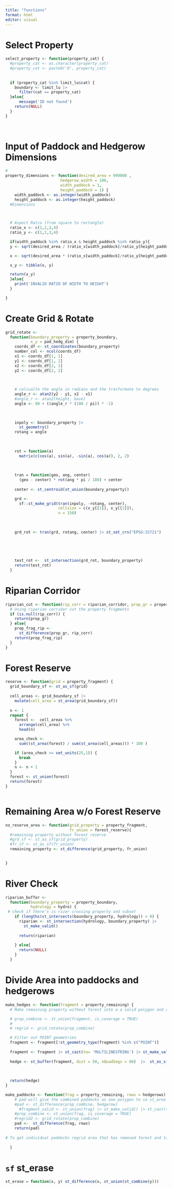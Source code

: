 ```yaml
---
title: "functions"
format: html
editor: visual
---
```


# Select Property

```r
select_property <- function(property_cat) {
  #property_cat <- as.character(property_cat)
  #property_cat <- paste0('0', property_cat)
  
  
  if (property_cat %in% limit_lu$cat) {
    boundary <- limit_lu |>
      filter(cat == property_cat)
  }else{
      message('ID not found')
    return(NULL)
  }
}
    
  
```

# Input of Paddock and Hedgerow Dimensions

```r


# 
property_dimensions <- function(desired_area = 999000 ,
                        hedgerow_width = 100,
                        width_paddock = 1,
                        height_paddock = 1) {
    width_paddock <- as.integer(width_paddock)
    height_paddock <- as.integer(height_paddock)
  #Dimensions

 

  # Aspect Ratio (from square to rectangle)
  ratio_x <- c(1,2,3,4)
  ratio_y <- c(1,2,3,4)

  if(width_paddock %in% ratio_x & height_paddock %in% ratio_y){
  y <- sqrt(desired_area / (ratio_x[width_paddock]/ratio_y[height_paddock])) + (hedgerow_width)

  x <- sqrt(desired_area * (ratio_x[width_paddock]/ratio_y[height_paddock])) + (hedgerow_width)

  x_y <- tibble(x, y)

  return(x_y)
  }else{
    print('INVALID RATIO OF WIDTH TO HEIGHT')
  }

}

```

# Create Grid & Rotate

```r
grid_rotate <-
  function(boundary_property = property_boundary,
           x_y = pad_hedg_dim) {
    coords_df <- st_coordinates(boundary_property)
    number_col <- ncol(coords_df)
    x1 <- coords_df[1, 1]
    y1 <- coords_df[1, 2]
    x2 <- coords_df[2, 1]
    y2 <- coords_df[2, 2]

    
    
    # calcualte the angle in radians and the trasformate to degrees
    angle_r <- atan2(y2 - y1, x2 - x1)
    #angle_r <- atan2(height, base)
    angle <- 90 + ((angle_r * (180 / pi)) * -1)

    
    
    inpoly <- boundary_property |>
      st_geometry()
    rotang = angle 
    
    
    
    rot = function(a)
      matrix(c(cos(a), sin(a), -sin(a), cos(a)), 2, 2)
    
    
    
    tran = function(geo, ang, center)
      (geo - center) * rot(ang * pi / 180) + center
    
    center <- st_centroid(st_union(boundary_property))

    grd <-
      sf::st_make_grid(tran(inpoly, -rotang, center),
                       cellsize = c(x_y[[1]], x_y[[2]]),
                       n = 150)
    
    
    
    grd_rot <- tran(grd, rotang, center) |> st_set_crs("EPSG:32721")
    

    
    
    
    test_rot <-  st_intersection(grd_rot, boundary_property)
    return(test_rot)
  }

```

# Riparian Corridor

```r

riparian_cut <- function(rip_corr = riparian_corridor, prop_gr = property_grid) {
  # Using riparian corridor cut the property fragments
  if (is.null(rip_corr)) {
    return(prop_gr)
  } else{
    prop_frag_rip <-
      st_difference(prop_gr, rip_corr)
    return(prop_frag_rip)
  }
}
```

# Forest Reserve

```r

reserve <- function(grid = property_fragment) {
  grid_boundary_sf <- st_as_sf(grid)
  
  cell_areas <- grid_boundary_sf |>
    mutate(cell_area = st_area(grid_boundary_sf))
  
  n <- 1
  repeat {
    forest <-  cell_areas %>%
      arrange(cell_area) %>%
      head(n)

    area_check <-
      sum((st_area(forest) / sum(st_area(cell_areas))) * 100 )

    if (area_check >= set_units(25,1)) {
      break
    }
    n <- n + 1
  }
  forest <- st_union(forest)
  return(forest)
}



```

# Remaining Area w/o Forest Reserve

```r
no_reserve_area <- function(grid_property = property_fragment,
                            fr_union = forest_reserve){
  #remaining property without forest reserve
  #grd_sf <- st_as_sf(grid_property)
  #fr_sf <- st_as_sf(fr_union)
  remaining_property <- st_difference(grid_property, fr_union)
  

}
```

# River Check

```r
riparian_buffer <-
  function(boundary_property = property_boundary,
           hydrology = hydro) {
 # check if there's is river crossing property and subset
    if (lengths(st_intersects(boundary_property, hydrology)) > 0) {
      riparian <- st_intersection(hydrology, boundary_property) |>
        st_make_valid() 
  
      return(riparian)
      
    } else{
      return(NULL)
    }
  }
```

# Divide Area into paddocks and hedgerows

```r
make_hedges <- function(fragment = property_remaining) {
  # Make remaining property without forest into a a solid polygon and regrid. Regridding creates individual cells with geometry that can be buffered for hedgerows

  # prop_combine <- st_union(fragment, is_coverage = TRUE)
  # 
  # regrid <- grid_rotate(prop_combine) 

  # Filter out POINT geometries
  fragment <- fragment[!st_geometry_type(fragment) %in% c("POINT")]  
  
  fragment <- fragment |> st_cast(to= 'MULTILINESTRING') |> st_make_valid() #|> st_set_crs(value = 'EPSG:32721')
  
  hedge <- st_buffer(fragment, dist = 50, nQuadSegs = 60)  |>  st_as_sf() |> st_make_valid()  |>  st_union() 
  
  
  
  return(hedge)
}    
```

```r

make_paddocks <- function(frag = property_remaining, rows = hedgerows) {
    # pad will give the combined paddocks as one polygon to so st_area only returns one value
    #pad <- st_difference(prop_combine, hedgerow)
      #fragment_valid <- st_union(frag) |> st_make_valid() |> st_cast(to = 'POLYGON')
    #prop_combine <- st_union(frag, is_coverage = TRUE)
    #regrid2 <- grid_rotate(prop_combine)
    pad <-  st_difference(frag, rows)
    return(pad)
    
# To get individual paddocks regrid area that has removed forest and take difference with hedgerows
    
  }
```

# `sf` st_erase

```r
st_erase = function(x, y) st_difference(x, st_union(st_combine(y)))
```
